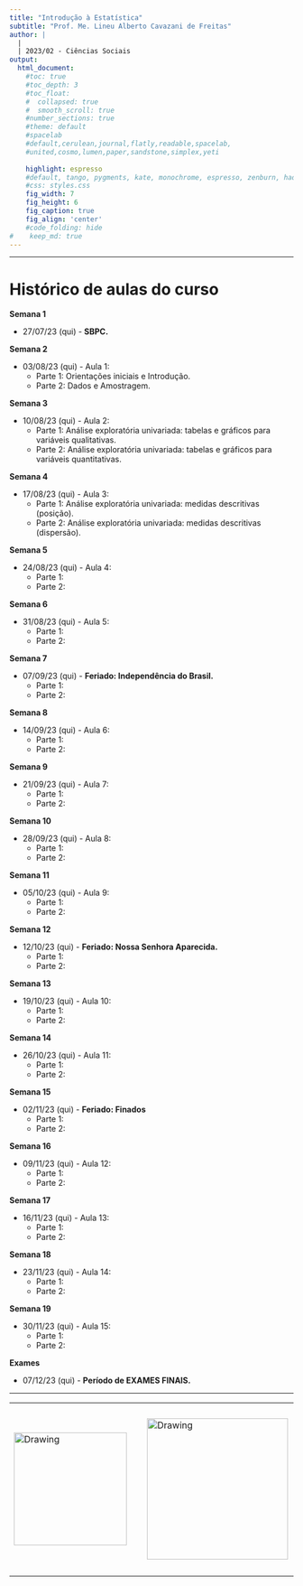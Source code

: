 ```yaml
---
title: "Introdução à Estatística"
subtitle: "Prof. Me. Lineu Alberto Cavazani de Freitas"
author: |
  |
  | 2023/02 - Ciências Sociais
output:
  html_document:                    
    #toc: true                       
    #toc_depth: 3                    
    #toc_float:                      
    #  collapsed: true
    #  smooth_scroll: true
    #number_sections: true           
    #theme: default
    #spacelab
    #default,cerulean,journal,flatly,readable,spacelab,
    #united,cosmo,lumen,paper,sandstone,simplex,yeti
    
    highlight: espresso
    #default, tango, pygments, kate, monochrome, espresso, zenburn, haddock, and textmate
    #css: styles.css                
    fig_width: 7                    
    fig_height: 6                   
    fig_caption: true               
    fig_align: 'center'
    #code_folding: hide              
#    keep_md: true
---
```


---

# Histórico de aulas do curso

**Semana 1**

 - 27/07/23 (qui) - **SBPC.**

**Semana 2**

 - 03/08/23 (qui) - Aula 1:
    - Parte 1: Orientações iniciais e Introdução.
    - Parte 2: Dados e Amostragem.
    
**Semana 3**

 - 10/08/23 (qui) - Aula 2:
    - Parte 1: Análise exploratória univariada: tabelas e gráficos para variáveis qualitativas.
    - Parte 2: Análise exploratória univariada: tabelas e gráficos para variáveis quantitativas.
    
**Semana 4**

 - 17/08/23 (qui) - Aula 3:
    - Parte 1: Análise exploratória univariada: medidas descritivas (posição).
    - Parte 2: Análise exploratória univariada: medidas descritivas (dispersão).
    
**Semana 5**

 - 24/08/23 (qui) - Aula 4:
    - Parte 1:
    - Parte 2:
    
**Semana 6**

 - 31/08/23 (qui) - Aula 5:
    - Parte 1:
    - Parte 2:
    
**Semana 7**

 - 07/09/23 (qui) - **Feriado: Independência do Brasil.**
    - Parte 1:
    - Parte 2:
    
**Semana 8**

 - 14/09/23 (qui) - Aula 6:
    - Parte 1:
    - Parte 2:
    
**Semana 9**

 - 21/09/23 (qui) - Aula 7:
    - Parte 1:
    - Parte 2:
    
**Semana 10**

 - 28/09/23 (qui) - Aula 8:
    - Parte 1:
    - Parte 2:
    
**Semana 11**

 - 05/10/23 (qui) - Aula 9:
    - Parte 1:
    - Parte 2:
    
**Semana 12**

 - 12/10/23 (qui) - **Feriado: Nossa Senhora Aparecida.**
    - Parte 1:
    - Parte 2:
    
**Semana 13**

 - 19/10/23 (qui) - Aula 10:
    - Parte 1:
    - Parte 2:
    
**Semana 14**

 - 26/10/23 (qui) - Aula 11:
    - Parte 1:
    - Parte 2:
    
**Semana 15**

 - 02/11/23 (qui) - **Feriado: Finados**
    - Parte 1:
    - Parte 2:
    
**Semana 16**

 - 09/11/23 (qui) - Aula 12:
    - Parte 1:
    - Parte 2:
    
**Semana 17**

 - 16/11/23 (qui) - Aula 13:
    - Parte 1:
    - Parte 2:
    
**Semana 18**

 - 23/11/23 (qui) - Aula 14:
    - Parte 1:
    - Parte 2:
    
**Semana 19**

 - 30/11/23 (qui) - Aula 15:
    - Parte 1:
    - Parte 2:
    
**Exames**

 - 07/12/23 (qui) - **Período de EXAMES FINAIS.**

---

<center>

<table><tr>

<td> <img src="img/ufpr-transparent-600px.png" alt="Drawing" style="width: 200px;"/> </td>

<td> &nbsp; &nbsp; &nbsp; &nbsp; &nbsp; &nbsp; </td>

<td> <img src="img/dest-texto-2.png" alt="Drawing" style="width: 250px;"/> </td>

<td> &nbsp; &nbsp; &nbsp; &nbsp; &nbsp; &nbsp; </td>

<td> <img src="img/leg.png" alt="Drawing" style="width: 300px;"/> </td>

</center>


<div class="tocify-extend-page" data-unique="tocify-extend-page" style="height: 0;"></div>